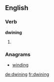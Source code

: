 ==English==

===Verb===
'''dwining'''

# {{present participle of|dwine}}

===Anagrams===
* [[winding#English|winding]]

[[de:dwining]]
[[fr:dwining]]